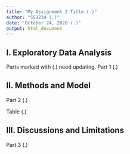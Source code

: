 ```yaml
---
title: "My Assignment 2 Title (.)"
author: "SS1234 (.)"
date: "October 24, 2020 (.)"
output: html_document
---
```


## I. Exploratory Data Analysis

Parts marked with (.) need updating. 
Part 1 (.)

## II. Methods and Model

Part 2 (.)

Table (.)

## III. Discussions and Limitations

Part 3 (.)
